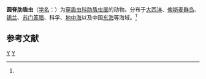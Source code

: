 {{Speciesbox
| taxon = Pleuraspis costata
| binomial_authority = (J. Muller, 1906)<ref name='id8919'>{{cite web| url =http://www.bioinfo.cn/db05/BjdwSpecies.php?action=view&id=8919| title =圆脊肋盾虫| work =《中国动物物种编目数据库》| publisher =中国科学院微生物研究所| author =中国科学院动物研究所| accessdate =2009-04-16| deadurl =yes| archiveurl =https://web.archive.org/web/20160305053012/http://www.bioinfo.cn/db05/BjdwSpecies.php?action=view&id=8919| archivedate =2016-03-05}}</ref>
}}

'''圆脊肋盾虫'''（[[学名|学名]]：{{lang|la|''Pleuraspis costata''}}）为[[穿盾虫科|穿盾虫科]][[肋盾虫属|肋盾虫属]]的动物。分布于[[大西洋|大西洋]]、[[俾斯麦群岛|俾斯麦群岛]]、[[锡兰|锡兰]]、[[苏门答腊|苏门答腊]]、科孚、[[地中海|地中海]]以及中国[[东海|东海]]等海域。<ref name='id8919'/>

== 参考文献 ==
{{reflist}}

{{放射虫小作品}}
{{Taxonbar}}
[[Category:1906年描述的动物|Y]]
[[Category:肋盾虫属|Y]]